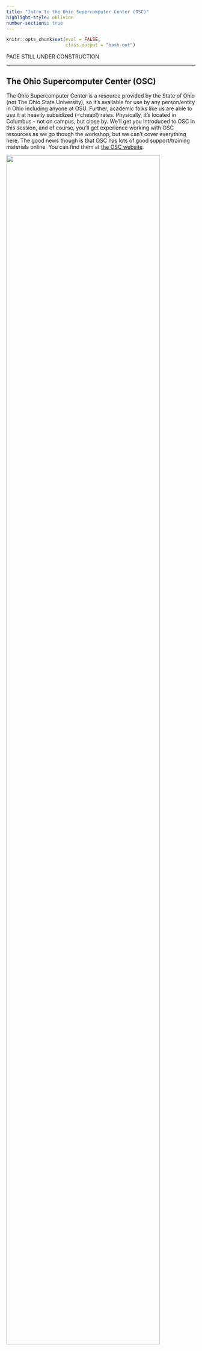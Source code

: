 ```yaml
---
title: "Intro to the Ohio Supercomputer Center (OSC)"
highlight-style: oblivion
number-sections: true
---
```


```r
knitr::opts_chunk$set(eval = FALSE,
                      class.output = "bash-out")
```

:::{.callout-warning}

PAGE STILL UNDER CONSTRUCTION

:::

-----

## The Ohio Supercomputer Center (OSC)
 
The Ohio Supercomputer Center is a resource provided by the State of Ohio (not The Ohio State University), so it's available for use by any person/entity in Ohio including anyone at OSU. Further, academic folks like us are able to use it at heavily subsidized (=cheap!) rates. Physically, it's located in Columbus - not on campus, but close by. We'll get you introduced to OSC in this session, and of course, you'll get experience working with OSC resources as we go though the workshop, but we can't cover everything here. The good news though is that OSC has lots of good support/training materials online. You can find them at [the OSC website](https://www.osc.edu/).

  <p align="left">
  <img src=img/osc_logo.svg width="90%">
  </p>

## What is a supercomputer?

We'll start with the basics here - for our purposes, a supercomputer is basically a bunch of smaller computers connected together, allowing for computing jobs that require more resources than any one of the individual computers can alone provide. 

## Some Terminology

There are some terms that you'll almost certainly hear (and maybe have used before yourself) when working with a supercomputer - either at OSC or elsewhere. Let's think about how these terms relate to each other...

  - Supercomputer
  - Node
  - Cluster
  - Core
  - Processor

  <p align="left">
  <img src=img/terminology.png width="100%">
  </p>

There's flexibility when using a supercomputer at OSC - the smallest job you can run would use a single processor, or core. Or you could run a slightly bigger job that uses say 10 cores that are all within one physical node. Or you could run an even bigger job that uses 100 cores that exist across 4 nodes by connecting those nodes together so their resources are shared (no single node at OSC has 100 cores).

## The Structure Of A Supercomputer

We're going to think about a supercomputer has having three main parts...

  - Login Node(s)
  - Compute Nodes
  - File Storage System

  <p align="left">
  <img src=img/supercomputer_parts.png width="100%">
  </p>

### File Storage

There are 3 main areas/file systems where you can store files at OSC...

  - **Home Directories:** /users/
  - **Project Directories:** /fs/project/ OR /fs/ess/project/
  - **Scratch Directories:** /fs/scratch/ OR /fs/ess/scratch/


  <p align="left">
  <img src=img/storage_osc.png width="100%">
  </p>
  
#### Home Directory

When you initially get an account with OSC, a HOME directory is created for you, named with your OSC username. This directory will always be within /users/. What subfolder it exists in depends on what project you were initially associated with. For example, the first project I was associated with at OSC was PAS0656. I don't work on that project anymore, but the location of my HOME directory remains /users/PAS0656/osu6672 (note osu6672 is my OSC username).

This HOME directory provides you with up to 500 GB of storage (or 1,000,000 files). This is considered permanent storage, so it is well backed-up.

#### Project Directories

Project directories can't be set up by just anyone, as the storage there has to be paid for. Typically, here at the University, Project directories are set up by PI's. Project directories offer flexibility in terms of the amount of storage available (requested at the time of set-up, and then easily adjustable after that), and also in terms of who can access files in the directory. Unlike your HOME directory, where typically only you will have access to the files it contains, Projects are meant to be available to a specified group of people - say the members of a lab all working on a project. Like HOME directories, these are also backed up routinely. Project directories are located inside either /fs/project/ or /fs/ess/.

#### Scratch Storage

The Scratch file system is meant to provide temporary storage space. Every Project directory has a corresponding Scratch directory. One advantage to Scratch space is that it is effectively unlimited. However, it's not backed up, and files that are unmodified for a specific amount of time are automatically deleted. 

### Login Nodes

  <p align="left">
  <img src=img/login_osc.png width="100%">
  </p>
  
Login nodes are set aside as an initial landing spot for everyone who logs in to a supercomputer. These are meant to be used to do things like organize your files, create scripts that specify future compute jobs, etc. They are NOT meant for doing any serious computing on. Resources on the login nodes are limited and shared by everyone who logs in. Attempting large computing efforts on these nodes risks taxing the resources (i.e. RAM) and bogging things down for everyone. There are checks built in that limit what you are able to do on the login nodes (i.e. jobs running for longer than 15 min will be killed), but it's best to just not push it at all. Any bigger computing jobs are better sent to the compute cluster.

### Compute Cluster

  <p align="left">
  <img src=img/compute_osc.png width="100%">
  </p>
  
The compute cluster is really the powerhouse of the supercomputer, and is where you run your compute jobs. The details in terms of the size of the compute cluster itself, and the sizes of individual nodes contributing to the cluster (i.e. number of cores available on each node, amount of RAM available, etc) depends on which supercomputer you're connected to, but regardless, you'll have access to much more computing power than you'll get on your local system. Each time you send a compute job to the compute cluster, you also make a request for the number of resources the job will need - specifically, the number of nodes, cores, and how long the job will run. As there are jobs being sent by different users all the time, there is software called a run scheduler that considers each request and assigns the necessary resources to the job as they are available. We'll talk about that more later in the workshop.


All these parts are connected together to create a supercomputer...

  <p align="left">
  <img src=img/supercomputer.png width="100%">
  </p>
  
## Supercomputers At OSC

OSC technially has 3 separate supercomputers...

  - Ruby
  - Owens
  - Pitzer
  
Ruby is reserved for specific uses, so the two you'll interact with are Owens and Pitzer. This is what Owens looks like (and Pitzer is similar)...

  <p align="left">
  <img src=img/owens.jpg width="100%">
  </p>

## Connecting To A Supercomputer

Whether you're working on a supercomputer at OSC or elsewhere, you'll connect to it via a connection between your personal computer and the remote computer. Sometimes this connection is a one-way connection, in which you're working exclusively on the remote computer, and in other cases it can be a two-way connection. The two-way connection scenario allows you to transfer files between your local computer and the remote system (supercomputer).

### ssh

A one-way connection that allows you to connect to and work on a remote supercomputer is usually achieved through secure shell - often abbreviated and referred to as *ssh*. 

  <p align="left">
  <img src=img/ssh_osc.png width="100%">
  </p>
  
The two most common ways of connecting to OSC by way of *ssh* are though a Terminal or the OnDemand system.

#### Terminal

Traditionally if you're on a Unix-based system (Mac or Linux), you can open the Terminal application and connect through *ssh* with something like this...

  <p align="left">
  <img src=img/ssh_terminal.png width="100%">
  </p>

Unfortunately, while this can also be done on a Windows-based system, it requires an extra piece of software (an ssh client - typically one called putty), as the *ssh* command isn't available by default in Windows like it is on Unix-based systems. 

The good news for us is that OSC provides an alternative way to interact with their supercomputers: the OnDemand system.

#### OnDemand

OnDemand allows you to access OSC resources through a web browser - it not only provides *ssh* access, but other forms of access too, including the ability to upload and download files between the remote and local computer. The starting point with OnDemand for OSC can be accessed with [https://ondemand.osc.edu](https://ondemand.osc.edu)

  <p align="left">
  <img src=img/ondemand_home.png width="100%">
  </p>

We're going to focus on some of the options in the blue bar along the top. Let's start with **Files**. Hovering over this gives a list of directories you have access to. If you're account is new, you might only have one or two. I'm associated with quite a few different projects, so I have a bunch. I'll select my HOME directory. 

  <p align="left">
  <img src=img/ondemand_files.png width="100%">
  </p>
  
Here I can see a list of directories and files that are in my HOME directory.    
  
  <p align="left">
  <img src=img/ondemand_home_dir.png width="100%">
  </p>
  
There are also a series of useful buttons across the top. One note about the Upload/Download buttons here - these are great in many cases, but likely won't be a good option for especially large files. Other options, such as Globus, are available for these (more info on Globus [here](https://www.osc.edu/resources/getting_started/howto/howto_transfer_files_using_globus_connect)). More generally thought, this general interface is somewhat unique at OSC. Not all supercomputers will have this convenient GUI interface (the OnDemand system) that allows you to perform tasks like creating new folders, moving files, etc. in a point-and-click manner. Having these is certainly nice, but they only go so far. Using a supercomputer effectively is likely to require interacting with the system through a command line approach as opposed to a point-and-click interface. One option available for doing that is under the **Clusters** option back on the OnDemand homepage.

  <p align="left">
  <img src=img/ondemand_cluster.png width="100%">
  </p>
  
  
Here I'm selecting shell access to the Pitzer supercomputer.

  <p align="left">
  <img src=img/ondemand_shell.png width="100%">
  </p>

This shell system works just like the Terminal program we briefly came across earlier. Basically, there's a prompt (at the bottom of the image above) where you can enter a command for the supercomputer to execute. This is a common way to interact with the supercomputer. However, we're going to check out one more option - a program called VS Code, which gives us the same basic shell access, but also includes some additional features that we might find useful later on. We can access VS Code by selecting *Code Server* under the **Interactive Apps** option on the OnDemand homepage (near the bottom of the list).

  <p align="left">
  <img src=img/ondemand_codeserver.png width="100%">
  </p>

In this case, we need to provide a maximum time to keep the App open. The default is 6 hours. That will be fine for our purposes - you could even go a bit less, but remember that if you select 2 hours, you'll be kicked off at the 2-hour mark, so usually better to err on the side of overestimating here.

  <p align="left">
  <img src=img/code_server_request.png width="100%">
  </p>
 
Click on **Launch** at the bottom and this will send your request to run the App for a maximum of the number of hours you chose. Once it's ready, you'll get a screen that looks like...

  <p align="left">
  <img src=img/code_server_connect.png width="100%">
  </p>
  
When it's available, click on the blue **Connect  to VS Code** button and you should see the following Welcome screen...

  <p align="left">
  <img src=img/code_server_welcome.png width="100%">
  </p>

Jelmer will talk about VS Code in the next section.



